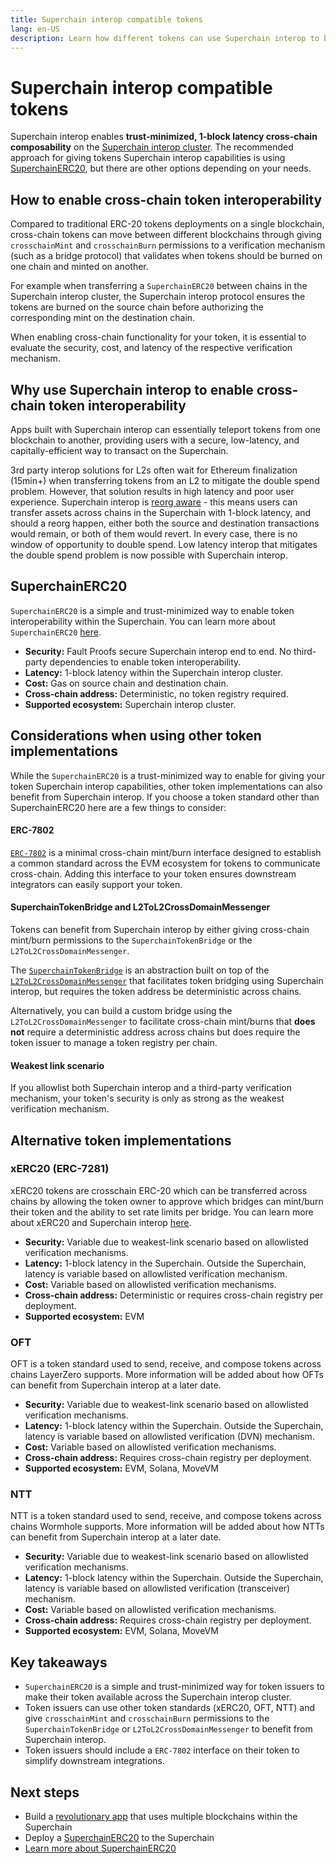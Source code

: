 ```yaml
---
title: Superchain interop compatible tokens
lang: en-US
description: Learn how different tokens can use Superchain interop to benefit from secure, low-latency, cross-chain composability.
---
```



<InteropCallout />

# Superchain interop compatible tokens

Superchain interop enables **trust-minimized, 1-block latency cross-chain composability** on the [Superchain interop cluster](/stack/interop/explainer#superchain-interop-cluster).
The recommended approach for giving tokens Superchain interop capabilities is using [SuperchainERC20](/stack/interop/superchain-erc20), but there are other options depending on your needs.

## How to enable cross-chain token interoperability

Compared to traditional ERC-20 tokens deployments on a single blockchain, cross-chain tokens can move between different blockchains through giving `crosschainMint` and `crosschainBurn` permissions to a verification mechanism (such as a bridge protocol) that validates when tokens should be burned on one chain and minted on another.

For example when transferring a `SuperchainERC20` between chains in the Superchain interop cluster, the Superchain interop protocol ensures the tokens are burned on the source chain before authorizing the corresponding mint on the destination chain.

When enabling cross-chain functionality for your token, it is essential to evaluate the security, cost, and latency of the respective verification mechanism.


## Why use Superchain interop to enable cross-chain token interoperability

Apps built with Superchain interop can essentially teleport tokens from one blockchain to another, providing users with a secure, low-latency, and capitally-efficient way to transact on the Superchain.

3rd party interop solutions for L2s often wait for Ethereum finalization (15min+) when transferring tokens from an L2 to mitigate the double spend problem. However, that solution results in high latency and poor user experience. Superchain interop is [reorg aware](./reorg) - this means users can transfer assets across chains in the Superchain with 1-block latency, and should a reorg happen, either both the source and destination transactions would remain, or both of them would revert. In every case, there is no window of opportunity to double spend. Low latency interop that mitigates the double spend problem is now possible with Superchain interop.

## SuperchainERC20

`SuperchainERC20` is a simple and trust-minimized way to enable token interoperability within the Superchain. You can learn more about `SuperchainERC20` [here](/stack/interop/superchain-erc20).

*   **Security:** Fault Proofs secure Superchain interop end to end. No third-party dependencies to enable token interoperability.
*   **Latency:** 1-block latency within the Superchain interop cluster.
*   **Cost:** Gas on source chain and destination chain. 
*   **Cross-chain address:** Deterministic, no token registry required. 
*   **Supported ecosystem:** Superchain interop cluster.


## Considerations when using other token implementations

While the `SuperchainERC20` is a trust-minimized way to enable for giving your token Superchain interop capabilities, other token implementations can also benefit from Superchain interop. If you choose a token standard other than SuperchainERC20 here are a few things to consider:

#### ERC-7802
[`ERC-7802`](https://ethereum-magicians.org/t/erc-7802-crosschain-token-interface/21508) is a minimal cross-chain mint/burn interface designed to establish a common standard across the EVM ecosystem for tokens to communicate cross-chain. Adding this interface to your token ensures downstream integrators can easily support your token.

#### SuperchainTokenBridge and L2ToL2CrossDomainMessenger
Tokens can benefit from Superchain interop by either giving cross-chain mint/burn permissions to the `SuperchainTokenBridge` or the `L2ToL2CrossDomainMessenger`. 

The [`SuperchainTokenBridge`](https://github.com/ethereum-optimism/optimism/blob/develop/packages/contracts-bedrock/src/L2/SuperchainTokenBridge.sol) is an abstraction built on top of the [`L2ToL2CrossDomainMessenger`](https://github.com/ethereum-optimism/optimism/blob/develop/packages/contracts-bedrock/src/L2/L2ToL2CrossDomainMessenger.sol) that facilitates token bridging using Superchain interop, but requires the token address be deterministic across chains. 

Alternatively, you can build a custom bridge using the `L2ToL2CrossDomainMessenger` to facilitate cross-chain mint/burns that **does not** require a deterministic address across chains but does require the token issuer to manage a token registry per chain. 

#### Weakest link scenario

If you allowlist both Superchain interop and a third-party verification mechanism, your token's security is only as strong as the weakest verification mechanism.

## Alternative token implementations

### xERC20 (ERC-7281)

xERC20 tokens are crosschain ERC-20 which can be transferred across chains by allowing the token owner to approve which bridges can mint/burn their token and the ability to set rate limits per bridge. You can learn more about xERC20 and Superchain interop [here](https://github.com/ethereum-optimism/design-docs/pull/203).

*   **Security:** Variable due to weakest-link scenario based on allowlisted verification mechanisms.
*   **Latency:** 1-block latency in the Superchain. Outside the Superchain, latency is variable based on allowlisted verification mechanism.
*   **Cost:** Variable based on allowlisted verification mechanisms.
*   **Cross-chain address:** Deterministic or requires cross-chain registry per deployment.
*   **Supported ecosystem:** EVM

### OFT

OFT is a token standard used to send, receive, and compose tokens across chains LayerZero supports. More information will be added about how OFTs can benefit from Superchain interop at a later date. 

*   **Security:** Variable due to weakest-link scenario based on allowlisted verification mechanisms.
*   **Latency:** 1-block latency within the Superchain. Outside the Superchain, latency is variable based on allowlisted verification (DVN) mechanism.
*   **Cost:** Variable based on allowlisted verification mechanisms.
*   **Cross-chain address:** Requires cross-chain registry per deployment.
*   **Supported ecosystem:** EVM, Solana, MoveVM

### NTT

NTT is a token standard used to send, receive, and compose tokens across chains Wormhole supports. More information will be added about how NTTs can benefit from Superchain interop at a later date. 

*   **Security:** Variable due to weakest-link scenario based on allowlisted verification mechanisms.
*   **Latency:** 1-block latency within the Superchain. Outside the Superchain, latency is variable based on allowlisted verification (transceiver) mechanism.
*   **Cost:** Variable based on allowlisted verification mechanisms.
*   **Cross-chain address:** Requires cross-chain registry per deployment.
*   **Supported ecosystem:** EVM, Solana, MoveVM


## Key takeaways

*   `SuperchainERC20` is a simple and trust-minimized way for token issuers to make their token available across the Superchain interop cluster.
*   Token issuers can use other token standards (xERC20, OFT, NTT) and give  `crosschainMint` and `crosschainBurn` permissions to the `SuperchainTokenBridge` or `L2ToL2CrossDomainMessenger` to benefit from Superchain interop. 
*   Token issuers should include a `ERC-7802` interface on their token to simplify downstream integrations.

## Next steps

*   Build a [revolutionary app](/app-developers/get-started) that uses multiple blockchains within the Superchain
*   Deploy a [SuperchainERC20](/stack/interop/tutorials/deploy-superchain-erc20) to the Superchain
*   [Learn more about SuperchainERC20](/stack/interop/superchain-erc20)
